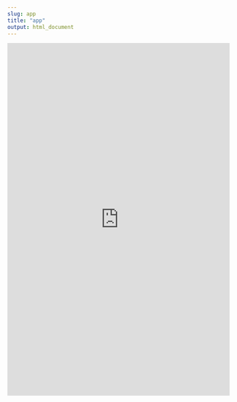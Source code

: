 ```yaml
---
slug: app
title: "app"
output: html_document
---
```


<iframe height="800" width="100%" frameborder="no" src="https://kabhatia7.shinyapps.io/cal_poly_scraper/"> </iframe>

<br>


